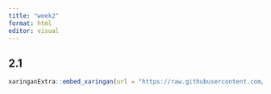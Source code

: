 ```yaml
---
title: "week2"
format: html
editor: visual
---
```


## 2.1

```r
xaringanExtra::embed_xaringan(url = "https://raw.githubusercontent.com/ruoyun-yu/casa0023_learning_diary/main/week2_iceye.html", ratio = "16:9")
```
